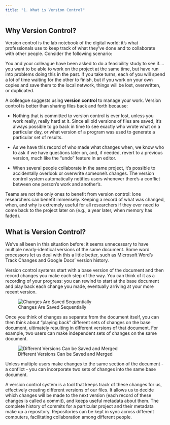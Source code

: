 ```yaml
---
title: "1. What is Version Control"
---
```


## Why Version Control?

Version control is the lab notebook of the digital world: it’s what professionals use to keep track of what they’ve done and to collaborate with other people. Consider the following scenario:

You and your colleague have been asked to do a feasibility study to see if.... you want to be able to work on the project at the same time, but have run into problems doing this in the past. If you take turns, each of you will spend a lot of time waiting for the other to finish, but if you work on your own copies and save them to the local network, things will be lost, overwritten, or duplicated.

A colleague suggests using **version control** to manage your work. Version control is better than sharing files back and forth because:

- Nothing that is committed to version control is ever lost, unless you work really, really hard at it. Since all old versions of files are saved, it’s always possible to go back in time to see exactly who wrote what on a particular day, or what version of a program was used to generate a particular set of results.

- As we have this record of who made what changes when, we know who to ask if we have questions later on, and, if needed, revert to a previous version, much like the “undo” feature in an editor.

- When several people collaborate in the same project, it’s possible to accidentally overlook or overwrite someone’s changes. The version control system automatically notifies users whenever there’s a conflict between one person’s work and another’s.

::: callout-note
Teams are not the only ones to benefit from version control: lone researchers can benefit immensely. Keeping a record of what was changed, when, and why is extremely useful for all researchers if they ever need to come back to the project later on (e.g., a year later, when memory has faded).
:::

## What is Version Control?

We’ve all been in this situation before: it seems unnecessary to have multiple nearly-identical versions of the same document. Some word processors let us deal with this a little better, such as Microsoft Word’s Track Changes and Google Docs’ version history.

Version control systems start with a base version of the document and then record changes you make each step of the way. You can think of it as a recording of your progress: you can rewind to start at the base document and play back each change you made, eventually arriving at your more recent version.

![Changes Are Saved Sequentially](../figures/what-is-vc-1.png)

Once you think of changes as separate from the document itself, you can then think about “playing back” different sets of changes on the base document, ultimately resulting in different versions of that document. For example, two users can make independent sets of changes on the same document.

![Different Versions Can be Saved and Merged](../figures/what-is-vc-2.png)


Unless multiple users make changes to the same section of the document - a conflict - you can incorporate two sets of changes into the same base document.

A version control system is a tool that keeps track of these changes for us, effectively creating different versions of our files. It allows us to decide which changes will be made to the next version (each record of these changes is called a commit), and keeps useful metadata about them. The complete history of commits for a particular project and their metadata make up a repository. Repositories can be kept in sync across different computers, facilitating collaboration among different people.